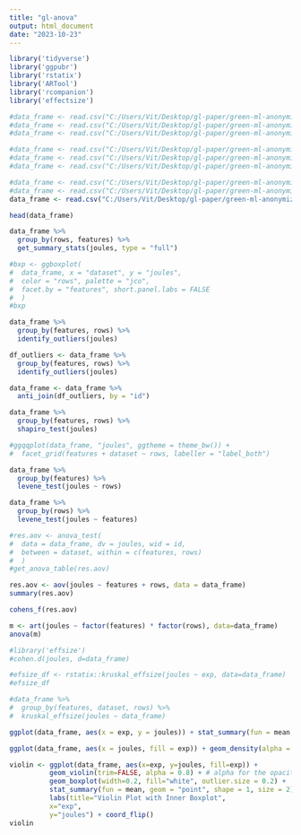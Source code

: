 ```yaml
---
title: "gl-anova"
output: html_document
date: "2023-10-23"
---
```



```r
library('tidyverse')
library('ggpubr')
library('rstatix')
library('ARTool')
library('rcompanion')
library('effectsize')
```


```r
#data_frame <- read.csv("C:/Users/Vit/Desktop/gl-paper/green-ml-anonymized/new_analysis/new_data/delta/delta-adult-knn.csv")
#data_frame <- read.csv("C:/Users/Vit/Desktop/gl-paper/green-ml-anonymized/new_analysis/new_data/delta/delta-adult-lr.csv")
#data_frame <- read.csv("C:/Users/Vit/Desktop/gl-paper/green-ml-anonymized/new_analysis/new_data/delta/delta-adult-rf.csv")

#data_frame <- read.csv("C:/Users/Vit/Desktop/gl-paper/green-ml-anonymized/new_analysis/new_data/delta/delta-energy-knn.csv")
#data_frame <- read.csv("C:/Users/Vit/Desktop/gl-paper/green-ml-anonymized/new_analysis/new_data/delta/delta-energy-lr.csv")
#data_frame <- read.csv("C:/Users/Vit/Desktop/gl-paper/green-ml-anonymized/new_analysis/new_data/delta/delta-energy-rf.csv")

#data_frame <- read.csv("C:/Users/Vit/Desktop/gl-paper/green-ml-anonymized/new_analysis/new_data/delta/delta-student-knn.csv")
#data_frame <- read.csv("C:/Users/Vit/Desktop/gl-paper/green-ml-anonymized/new_analysis/new_data/delta/delta-student-lr.csv")
data_frame <- read.csv("C:/Users/Vit/Desktop/gl-paper/green-ml-anonymized/new_analysis/new_data/delta/delta-student-rf.csv")

head(data_frame)
```

```r
data_frame %>%
  group_by(rows, features) %>%
  get_summary_stats(joules, type = "full")
```

```r
#bxp <- ggboxplot(
#  data_frame, x = "dataset", y = "joules",
#  color = "rows", palette = "jco",
#  facet.by = "features", short.panel.labs = FALSE
#  )
#bxp
```

```r
data_frame %>%
  group_by(features, rows) %>%
  identify_outliers(joules)

df_outliers <- data_frame %>% 
  group_by(features, rows) %>% 
  identify_outliers(joules)

data_frame <- data_frame %>% 
  anti_join(df_outliers, by = "id")
```

```r
data_frame %>%
  group_by(features, rows) %>%
  shapiro_test(joules)
```

```r
#ggqqplot(data_frame, "joules", ggtheme = theme_bw()) +
#  facet_grid(features + dataset ~ rows, labeller = "label_both")
```

```r
data_frame %>%
  group_by(features) %>%
  levene_test(joules ~ rows)
```

```r
data_frame %>%
  group_by(rows) %>%
  levene_test(joules ~ features)
```

```r
#res.aov <- anova_test(
#  data = data_frame, dv = joules, wid = id,
#  between = dataset, within = c(features, rows)
#  )
#get_anova_table(res.aov)
```

```r
res.aov <- aov(joules ~ features + rows, data = data_frame)
summary(res.aov)
```

```r
cohens_f(res.aov)
```

```r
m <- art(joules ~ factor(features) * factor(rows), data=data_frame)
anova(m)
```

```r
#library('effsize')
#cohen.d(joules, d=data_frame)
```

```r
#efsize_df <- rstatix::kruskal_effsize(joules ~ exp, data=data_frame)
#efsize_df

#data_frame %>%
#  group_by(features, dataset, rows) %>%
#  kruskal_effsize(joules ~ data_frame)
```

```r
ggplot(data_frame, aes(x = exp, y = joules)) + stat_summary(fun = mean, geom = "bar") + coord_flip()
```

```r
ggplot(data_frame, aes(x = joules, fill = exp)) + geom_density(alpha = 0.5)
```

```r
violin <- ggplot(data_frame, aes(x=exp, y=joules, fill=exp)) +
          geom_violin(trim=FALSE, alpha = 0.8) + # alpha for the opacity
          geom_boxplot(width=0.2, fill="white", outlier.size = 0.2) +
          stat_summary(fun = mean, geom = "point", shape = 1, size = 2) +
          labs(title="Violin Plot with Inner Boxplot",
          x="exp",
          y="joules") + coord_flip()
violin
```





